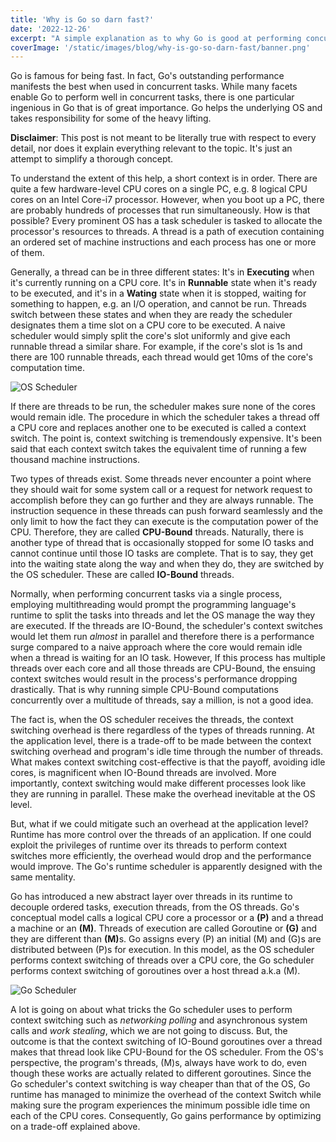 ```yaml
---
title: 'Why is Go so darn fast?'
date: '2022-12-26'
excerpt: "A simple explanation as to why Go is good at performing concurrent tasks"
coverImage: '/static/images/blog/why-is-go-so-darn-fast/banner.png'
---
```


Go is famous for being fast. In fact, Go's outstanding performance manifests the best when 
used in concurrent tasks. While many facets enable Go to perform well in concurrent 
tasks, there is one particular ingenious in Go that is of great importance. Go helps the underlying 
OS and takes responsibility for some of the heavy lifting. 

**Disclaimer**: This post is not meant to be literally true with respect to every detail, nor does it explain 
everything relevant to the topic. It's just an attempt to simplify a thorough concept.  

To understand the extent of this help, a short context is in order. There are quite a few 
hardware-level CPU cores on a single PC, e.g. 8 logical CPU cores on an Intel Core-i7
 processor. However, when you boot up a PC, there are probably hundreds of processes that run 
 simultaneously. How is that possible? Every prominent OS has a task scheduler is tasked to 
 allocate the processor's resources to threads. A thread is a path of execution containing an ordered 
 set of machine instructions and each process has one or more of them. 
 
 Generally, a thread can be in three different states: It's in **Executing** when it's currently 
 running on a CPU core. It's in **Runnable** state when it's ready to be executed, and it's in a 
 **Wating** state when it is stopped, waiting for something to happen, e.g. an I/O operation, and 
 cannot be run. Threads switch between these states
 and when they are ready the scheduler designates them a time slot on a CPU core to be executed. A naive
 scheduler would simply split the core's slot uniformly and give each runnable thread a similar share.
 For example, if the core's slot is 1s and there are 100 runnable threads, each thread would get 10ms of 
 the core's computation time. 

 ![OS Scheduler](/static/images/blog/why-is-go-so-darn-fast/OS_scheduler.png)
 
 If there are threads to be run, the scheduler makes sure none of the cores 
 would remain idle. The procedure in which the scheduler takes a thread off a CPU core and replaces
 another one to be executed is called a context switch. The point is, context switching is 
 tremendously expensive. It's been said that each context switch takes the equivalent time of running 
 a few thousand machine instructions.  

Two types of threads exist. Some threads never encounter a point where they should wait for some 
system call or a request for network request to accomplish before they can go further and they are always
runnable. The instruction sequence in these threads can push forward seamlessly and the only limit 
to how the fact they can execute is the computation power of the CPU. Therefore, they are called 
**CPU-Bound** threads. Naturally, there is another type of thread that is occasionally stopped 
for some IO tasks and cannot continue until those IO tasks are complete. That is to say, they get into
the waiting state along the way and when they do, they are switched by the OS scheduler. These are called 
**IO-Bound** threads. 

Normally, when performing concurrent tasks via a single process, employing multithreading 
would prompt the programming language's runtime to split the tasks into threads and let the OS 
manage the way they are executed. If the threads are IO-Bound, the scheduler's context switches would
let them run *almost* in parallel and therefore there is a performance surge compared to a naive 
approach where the core would remain idle when a thread is waiting for an IO task. However, If this 
process has multiple threads over each core and all those threads are CPU-Bound, the ensuing 
context switches would result in the process's performance dropping drastically. That is why running 
simple CPU-Bound computations concurrently over a multitude of threads, say a million, is not a 
good idea. 

The fact is, when the OS scheduler receives the threads, the context switching overhead is there
regardless of the types of threads running. At the application level, there is
a trade-off to be made between the context switching overhead and program's idle time through the number 
of threads. What makes context switching cost-effective 
is that the payoff, avoiding idle cores, is magnificent when IO-Bound threads are involved. 
More importantly, context switching would make different processes look like they are running in 
parallel. These make the overhead inevitable at the OS level. 

But, what if we could mitigate such an overhead at the application level? Runtime has more control
over the threads of an application. If one could exploit the privileges of runtime over its threads to
perform context switches more efficiently, the overhead would drop and the performance would improve.
The Go's runtime scheduler is apparently designed with the same mentality. 

Go has introduced a new abstract layer over threads in its runtime to decouple ordered tasks, 
execution threads, from the OS threads. Go's conceptual model calls a logical CPU core a processor 
or a **(P)** and a thread a machine or an **(M)**. Threads of execution are called Goroutine or 
**(G)** and they are different than <b>(M)</b>s. Go assigns every (P) an initial (M) and (G)s are 
distributed between (P)s for execution. In this model, as the OS scheduler performs context switching
of threads over a CPU core, the Go scheduler performs context switching of goroutines over a host thread 
a.k.a (M). 

 ![Go Scheduler](/static/images/blog/why-is-go-so-darn-fast/GO_scheduler.png)


A lot is going on about what tricks the Go scheduler uses to perform context switching such as 
*networking polling* and asynchronous system calls and *work stealing*, which we are not going to discuss. 
But, the outcome is that the context switching of IO-Bound goroutines over a thread makes that thread look
like CPU-Bound for the OS scheduler. From the OS's perspective, the program's threads, (M)s, always have work to do,
even though these works are actually related to different goroutines. Since the Go scheduler's context switching is 
way cheaper than that of the OS, Go runtime has managed to minimize the overhead of the context Switch while 
making sure the program experiences the minimum possible idle time on each of the CPU cores. Consequently, Go gains 
performance by optimizing on a trade-off explained above. 


